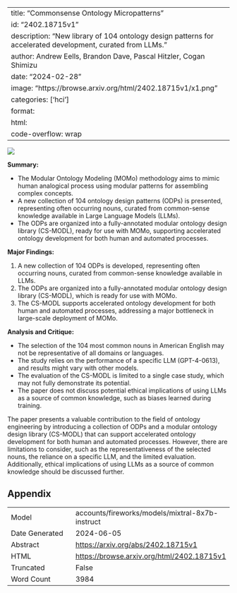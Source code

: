 
---
title: "Commonsense Ontology Micropatterns"
id: "2402.18715v1"
description: "New library of 104 ontology design patterns for accelerated development, curated from LLMs."
author: Andrew Eells, Brandon Dave, Pascal Hitzler, Cogan Shimizu
date: "2024-02-28"
image: "https://browse.arxiv.org/html/2402.18715v1/x1.png"
categories: ['hci']
format:
  html:
    code-overflow: wrap
---

![](https://browse.arxiv.org/html/2402.18715v1/x1.png)

**Summary:**

- The Modular Ontology Modeling (MOMo) methodology aims to mimic human analogical process using modular patterns for assembling complex concepts.
- A new collection of 104 ontology design patterns (ODPs) is presented, representing often occurring nouns, curated from common-sense knowledge available in Large Language Models (LLMs).
- The ODPs are organized into a fully-annotated modular ontology design library (CS-MODL), ready for use with MOMo, supporting accelerated ontology development for both human and automated processes.

**Major Findings:**

1. A new collection of 104 ODPs is developed, representing often occurring nouns, curated from common-sense knowledge available in LLMs.
2. The ODPs are organized into a fully-annotated modular ontology design library (CS-MODL), which is ready for use with MOMo.
3. The CS-MODL supports accelerated ontology development for both human and automated processes, addressing a major bottleneck in large-scale deployment of MOMo.

**Analysis and Critique:**

- The selection of the 104 most common nouns in American English may not be representative of all domains or languages.
- The study relies on the performance of a specific LLM (GPT-4-0613), and results might vary with other models.
- The evaluation of the CS-MODL is limited to a single case study, which may not fully demonstrate its potential.
- The paper does not discuss potential ethical implications of using LLMs as a source of common knowledge, such as biases learned during training.

The paper presents a valuable contribution to the field of ontology engineering by introducing a collection of ODPs and a modular ontology design library (CS-MODL) that can support accelerated ontology development for both human and automated processes. However, there are limitations to consider, such as the representativeness of the selected nouns, the reliance on a specific LLM, and the limited evaluation. Additionally, ethical implications of using LLMs as a source of common knowledge should be discussed further.

## Appendix

|          |          |
|----------|----------|
| Model     | accounts/fireworks/models/mixtral-8x7b-instruct       |
| Date Generated     | 2024-06-05       |
| Abstract | [https://arxiv.org/abs/2402.18715v1](https://arxiv.org/abs/2402.18715v1)        |
| HTML     | [https://browse.arxiv.org/html/2402.18715v1](https://browse.arxiv.org/html/2402.18715v1)       |
| Truncated       | False       |
| Word Count       | 3984       |
